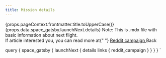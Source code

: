 ```yaml
---
title: Mission details
---
```



<Layout>
  <Grid container>
    <Grid item={true} sm={2} xs={1} />
    <Grid item={true} sm={8} xs={10}>
      <Typography gutterBottom variant="h2" />
      <Typography gutterBottom variant="h3">
        {props.pageContext.frontmatter.title.toUpperCase()}
      </Typography>
      <Typography gutterBottom variant="body1">
        {props.data.space_gatsby.launchNext.details}
      </Typography>
      <Typography variant="caption">Note:</Typography>
      <Typography gutterBottom variant="body1">
        This is .mdx file with basic information about next flight.
        <br />
        If article interested you, you can read more at{" "}
        <a
          target="_blank"
          rel="noopener noreferrer"
          href={props.data.space_gatsby.launchNext.links.reddit_campaign}
        >
          Reddit campaign
        </a>
      </Typography>
      <BackButton>
        <Link to="/">Back</Link>
      </BackButton>
      <Typography gutterBottom variant="h2" />
    </Grid>
    <Grid item={true} sm={2} xs={1} />
  </Grid>
</Layout>

  query {
    space_gatsby {
      launchNext {
        details
        links {
          reddit_campaign
        }
      }
    }
  }
`
